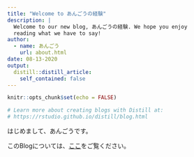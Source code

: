 ```yaml
---
title: "Welcome to あんごうの経験"
description: |
  Welcome to our new blog, あんごうの経験. We hope you enjoy 
  reading what we have to say!
author:
  - name: あんごう
    url: about.html
date: 08-13-2020
output:
  distill::distill_article:
    self_contained: false
---
```



```r
knitr::opts_chunk$set(echo = FALSE)

# Learn more about creating blogs with Distill at:
# https://rstudio.github.io/distill/blog.html

```

はじめまして、あんごうです。

このBlogについては、[ここ](about.html)をご覧ください。

